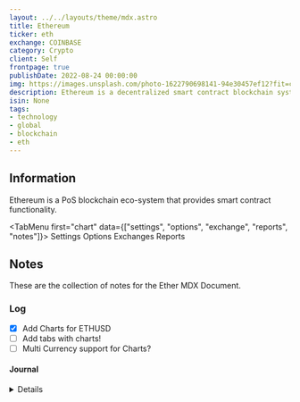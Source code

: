 ```yaml
---
layout: ../../layouts/theme/mdx.astro
title: Ethereum
ticker: eth
exchange: COINBASE
category: Crypto
client: Self
frontpage: true
publishDate: 2022-08-24 00:00:00
img: https://images.unsplash.com/photo-1622790698141-94e30457ef12?fit=crop&w=1400&h=700&q=75
description: Ethereum is a decentralized smart contract blockchain system.
isin: None
tags:
- technology
- global
- blockchain
- eth
---
```




## Information

Ethereum is a PoS blockchain eco-system that provides smart contract functionality.

<TabMenu first="chart" data={["settings", "options", "exchange", "reports", "notes"]}>
  <TabData tail="block" data="chart">
    <TradingView data="bitstamp:ETHUSD" />
  </TabData>
  <TabData data="settings">Settings</TabData>
  <TabData data="options">Options</TabData>
  <TabData data="exchange">Exchanges</TabData>
  <TabData data="reports">Reports</TabData>
  <TabData data="notes">

## Notes

These are the collection of notes for the Ether MDX Document.

### Log

- [X] Add Charts for ETHUSD
- [ ] Add tabs with charts!
- [ ] Multi Currency support for Charts?

#### Journal

<Details data="2023-04-14">
Testing the charts for Eth
</Details>

</TabData>
</TabMenu>